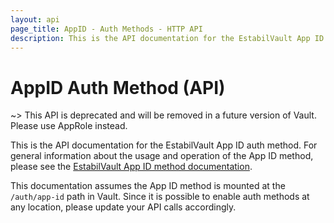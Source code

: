 ```yaml
---
layout: api
page_title: AppID - Auth Methods - HTTP API
description: This is the API documentation for the EstabilVault App ID auth method.
---
```


# AppID Auth Method (API)

~> This API is deprecated and will be removed in a future version of Vault.
Please use AppRole instead.

This is the API documentation for the EstabilVault App ID auth method. For
general information about the usage and operation of the App ID method, please
see the [EstabilVault App ID method documentation](/docs/auth/app-id).

This documentation assumes the App ID method is mounted at the `/auth/app-id`
path in Vault. Since it is possible to enable auth methods at any location,
please update your API calls accordingly.
